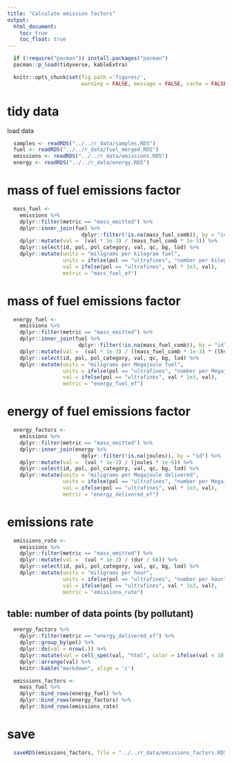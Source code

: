 ```yaml
---
title: "Calculate emission factors"
output:
  html_document:
    toc: true
    toc_float: true
---
```


```r
  if (!require("pacman")) install.packages("pacman")
  pacman::p_load(tidyverse, kableExtra)
```

```r
  knitr::opts_chunk$set(fig.path ='figures/',
                        warning = FALSE, message = FALSE, cache = FALSE)
```

# tidy data

load data

```r
  samples <- readRDS("../../r_data/samples.RDS")
  fuel <- readRDS("../../r_data/fuel_merged.RDS")
  emissions <- readRDS("../../r_data/emissions.RDS")
  energy <- readRDS("../../r_data/energy.RDS")
```

# mass of fuel emissions factor

```r
  mass_fuel <- 
    emissions %>%
    dplyr::filter(metric == "mass_emitted") %>%
    dplyr::inner_join(fuel %>%
                        dplyr::filter(!is.na(mass_fuel_comb)), by = "id") %>%
    dplyr::mutate(val =  (val * 1e-3) / (mass_fuel_comb * 1e-3)) %>%
    dplyr::select(id, pol, pol_category, val, qc, bg, lod) %>%
    dplyr::mutate(units = "miligrams per kilogram fuel",
                  units = ifelse(pol == "ultrafines", "number per kilogram fuel", units),
                  val = ifelse(pol == "ultrafines", val * 1e3, val),
                  metric = "mass_fuel_ef")
```

# mass of fuel emissions factor

```r
  energy_fuel <- 
    emissions %>%
    dplyr::filter(metric == "mass_emitted") %>%
    dplyr::inner_join(fuel %>%
                       dplyr::filter(!is.na(mass_fuel_comb)), by = "id") %>%
    dplyr::mutate(val =  (val * 1e-3) / ((mass_fuel_comb * 1e-3) * (lhv * 1e-3))) %>%
    dplyr::select(id, pol, pol_category, val, qc, bg, lod) %>%
    dplyr::mutate(units = "miligrams per Megajoule fuel",
                  units = ifelse(pol == "ultrafines", "number per Megajoule fuel", units),
                  val = ifelse(pol == "ultrafines", val * 1e3, val),
                  metric = "energy_fuel_ef")
```

# energy of fuel emissions factor

```r
  energy_factors <-
    emissions %>%
    dplyr::filter(metric == "mass_emitted") %>%
    dplyr::inner_join(energy %>%
                        dplyr::filter(!is.na(joules)), by = "id") %>%
    dplyr::mutate(val =  (val * 1e-3) / (joules * 1e-6)) %>% 
    dplyr::select(id, pol, pol_category, val, qc, bg, lod) %>%
    dplyr::mutate(units = "miligrams per Megajoule delivered",
                  units = ifelse(pol == "ultrafines", "number per Megajoule delivered", units),
                  val = ifelse(pol == "ultrafines", val * 1e3, val),
                  metric = "energy_delivered_ef")
```

# emissions rate

```r
  emissions_rate <-
    emissions %>%
    dplyr::filter(metric == "mass_emitted") %>%
    dplyr::mutate(val =  (val * 1e-3) / (dur / 60)) %>% 
    dplyr::select(id, pol, pol_category, val, qc, bg, lod) %>%
    dplyr::mutate(units = "miligrams per hour",
                  units = ifelse(pol == "ultrafines", "number per hour", units),
                  val = ifelse(pol == "ultrafines", val * 1e3, val),
                  metric = "emissions_rate")
```

## table: number of data points (by pollutant)

```r
  energy_factors %>%
    dplyr::filter(metric == "energy_delivered_ef") %>%
    dplyr::group_by(pol) %>%
    dplyr::do(val = nrow(.)) %>%
    dplyr::mutate(val = cell_spec(val, "html", color = ifelse(val < 10, "red", "blue"))) %>%
    dplyr::arrange(val) %>%
    knitr::kable("markdown", align = 'c')
```

```r
  emissions_factors <-
    mass_fuel %>%
    dplyr::bind_rows(energy_fuel) %>%
    dplyr::bind_rows(energy_factors) %>%
    dplyr::bind_rows(emissions_rate)
```

# save

```r
  saveRDS(emissions_factors, file = "../../r_data/emissions_factors.RDS")
```

